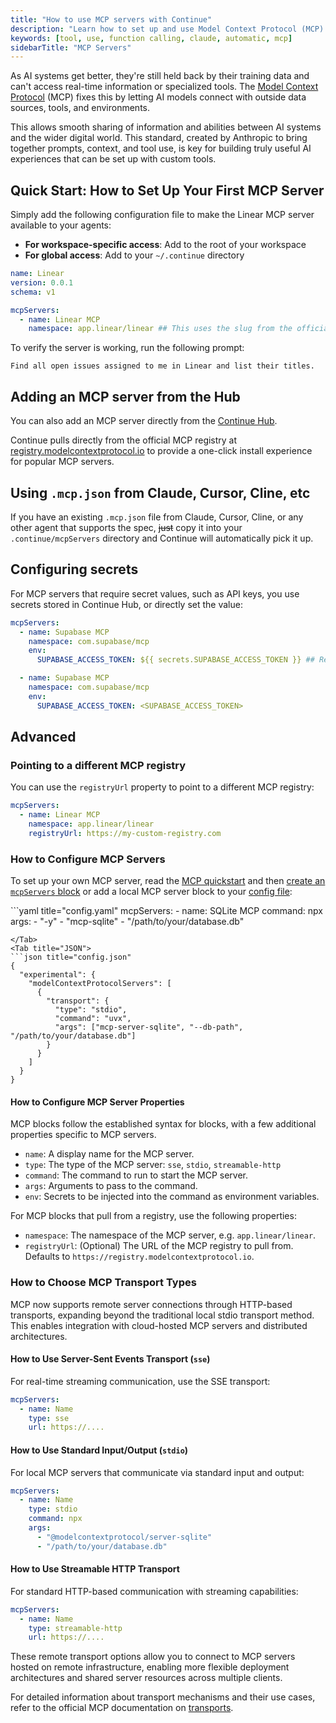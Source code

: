 ```yaml
---
title: "How to use MCP servers with Continue"
description: "Learn how to set up and use Model Context Protocol (MCP) servers with Continue to enhance your AI agents with external tools and data sources."
keywords: [tool, use, function calling, claude, automatic, mcp]
sidebarTitle: "MCP Servers"
---
```


As AI systems get better, they're still held back by their training data and
can't access real-time information or specialized tools. The [Model Context
Protocol](https://modelcontextprotocol.io/introduction) (MCP) fixes this by
letting AI models connect with outside data sources, tools, and environments.

This allows smooth sharing of information and abilities between AI systems and
the wider digital world. This standard, created by Anthropic to bring together
prompts, context, and tool use, is key for building truly useful AI experiences
that can be set up with custom tools.

## Quick Start: How to Set Up Your First MCP Server

Simply add the following configuration file to make the Linear MCP server available to your agents:

- **For workspace-specific access**: Add to the root of your workspace
- **For global access**: Add to your `~/.continue` directory

```yaml title=".continue/mcpServers/linear.yaml"
name: Linear
version: 0.0.1
schema: v1

mcpServers:
  - name: Linear MCP
    namespace: app.linear/linear ## This uses the slug from the official MCP registry: https://registry.modelcontextprotocol.io
```

To verify the server is working, run the following prompt:

```
Find all open issues assigned to me in Linear and list their titles.
```

## Adding an MCP server from the Hub

You can also add an MCP server directly from the [Continue Hub](https://hub.continue.dev/?type=mcpServers).

Continue pulls directly from the official MCP registry at [registry.modelcontextprotocol.io](https://registry.modelcontextprotocol.io) to provide a one-click install experience for popular MCP servers.

## Using `.mcp.json` from Claude, Cursor, Cline, etc

If you have an existing `.mcp.json` file from Claude, Cursor, Cline, or any other agent that supports the spec, ~~just~~ copy it into your `.continue/mcpServers` directory and Continue will automatically pick it up.


## Configuring secrets

For MCP servers that require secret values, such as API keys, you use secrets stored in Continue Hub, or directly set the value:

```yaml title=".continue/mcpServers/supabase.yaml highlight={3-4, 9-10}
mcpServers:
  - name: Supabase MCP
    namespace: com.supabase/mcp
    env:
      SUPABASE_ACCESS_TOKEN: ${{ secrets.SUPABASE_ACCESS_TOKEN }} ## Read from Continue Hub secrets

  - name: Supabase MCP
    namespace: com.supabase/mcp
    env:
      SUPABASE_ACCESS_TOKEN: <SUPABASE_ACCESS_TOKEN>
```

## Advanced

### Pointing to a different MCP registry

You can use the `registryUrl` property to point to a different MCP registry:

```yaml title=".continue/mcpServers/linear.yaml"
mcpServers:
  - name: Linear MCP
    namespace: app.linear/linear
    registryUrl: https://my-custom-registry.com
```

### How to Configure MCP Servers

To set up your own MCP server, read the [MCP
quickstart](https://modelcontextprotocol.io/quickstart) and then [create an
`mcpServers`
block](https://hub.continue.dev/new?type=block&blockType=mcpServers) or add a local MCP
server block to your [config file](./configuration.md):

<Tabs>
  <Tab title="YAML">
  ```yaml title="config.yaml"
  mcpServers:
    - name: SQLite MCP
      command: npx
      args:
        - "-y"
        - "mcp-sqlite"
        - "/path/to/your/database.db"

````
</Tab>
<Tab title="JSON">
```json title="config.json"
{
  "experimental": {
    "modelContextProtocolServers": [
      {
        "transport": {
          "type": "stdio",
          "command": "uvx",
          "args": ["mcp-server-sqlite", "--db-path", "/path/to/your/database.db"]
        }
      }
    ]
  }
}
````

  </Tab>
</Tabs>

#### How to Configure MCP Server Properties

MCP blocks follow the established syntax for blocks, with a few additional properties specific to MCP servers.

- `name`: A display name for the MCP server.
- `type`: The type of the MCP server: `sse`, `stdio`, `streamable-http`
- `command`: The command to run to start the MCP server.
- `args`: Arguments to pass to the command.
- `env`: Secrets to be injected into the command as environment variables.

For MCP blocks that pull from a registry, use the following properties:
- `namespace`: The namespace of the MCP server, e.g. `app.linear/linear`.
- `registryUrl`: (Optional) The URL of the MCP registry to pull from. Defaults to `https://registry.modelcontextprotocol.io`.

### How to Choose MCP Transport Types

MCP now supports remote server connections through HTTP-based transports, expanding beyond the traditional local stdio transport method. This enables integration with cloud-hosted MCP servers and distributed architectures.

#### How to Use Server-Sent Events Transport (`sse`)

For real-time streaming communication, use the SSE transport:

```yaml
mcpServers:
  - name: Name
    type: sse
    url: https://....
```

#### How to Use Standard Input/Output (`stdio`)

For local MCP servers that communicate via standard input and output:

```yaml
mcpServers:
  - name: Name
    type: stdio
    command: npx
    args:
      - "@modelcontextprotocol/server-sqlite"
      - "/path/to/your/database.db"
```

#### How to Use Streamable HTTP Transport

For standard HTTP-based communication with streaming capabilities:

```yaml
mcpServers:
  - name: Name
    type: streamable-http
    url: https://....
```

These remote transport options allow you to connect to MCP servers hosted on remote infrastructure, enabling more flexible deployment architectures and shared server resources across multiple clients.

For detailed information about transport mechanisms and their use cases, refer to the official MCP documentation on [transports](https://modelcontextprotocol.io/docs/concepts/transports#server-sent-events-sse).

